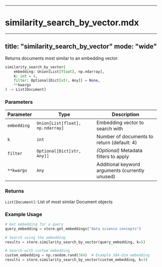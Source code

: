 
---

# similarity_search_by_vector.mdx

---
title: "similarity_search_by_vector"
mode: "wide"
---

Returns documents most similar to an embedding vector.

```python
similarity_search_by_vector(
    embedding: Union[List[float], np.ndarray],
    k: int = 4,
    filter: Optional[Dict[str, Any]] = None,
    **kwargs
) -> List[Document]
```

### Parameters

| Parameter | Type | Description |
|-----------|------|-------------|
| `embedding` | `Union[List[float], np.ndarray]` | Embedding vector to search with |
| `k` | `int` | Number of documents to return (default: 4) |
| `filter` | `Optional[Dict[str, Any]]` | _(Optional)_ Metadata filters to apply |
| `**kwargs` | `Any` | Additional keyword arguments (currently unused) |

### Returns

`List[Document]`: List of most similar Document objects

### Example Usage

```python
# Get embedding for a query
query_embedding = store.get_embeddings("data science concepts")

# Search using the embedding
results = store.similarity_search_by_vector(query_embedding, k=5)

# Search with custom embedding
custom_embedding = np.random.rand(384)  # Example 384-dim embedding
results = store.similarity_search_by_vector(custom_embedding, k=3)
```
